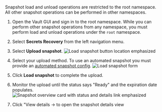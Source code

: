 Snapshot load and unload operations are restricted to the root namespace. All other snapshot operations 
	can be performed in other namespaces. 

1. Open the Vault GUI and sign in to the root namespace. While you can perform
other snapshot operations from any namespace, you must perform load and
	   unload operations under the `root` namespace.

1. Select **Secrets Recovery** from the left navigation menu.

1. Select **Upload snapshot**.
    ![Load snapshot button location emphasized](/img/ui-secret-recovery-upload.png)

1. Select your upload method. To use an automated snapshot you must provide an
	   [automated snapshot config](/vault/api-docs/system/storage/raftautosnapshots#load-a-snapshot-from-an-automated-snapshot-configuration).
    ![Load snapshot form](/img/ui-secret-recovery-upload-form.png)

1. Click **Load snapshot** to complete the upload.

1. Monitor the upload until the status says "Ready" and the expiration date
	   populates.
    ![Snapshot overview card with status and details link emphasized](/img/ui-secret-recovery-overview-details.png)

1. Click "View details &rarr; to open the snapshot details view